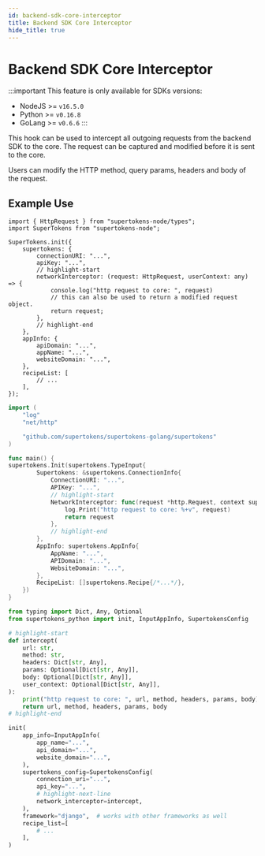```yaml
---
id: backend-sdk-core-interceptor
title: Backend SDK Core Interceptor
hide_title: true
---
```



<!-- COPY DOCS -->
<!-- ./emailpassword/advanced-customizations/backend-sdk-core-interceptor.mdx -->

# Backend SDK Core Interceptor

:::important
This feature is only available for SDKs versions:
- NodeJS >= `v16.5.0`
- Python >= `v0.16.8`
- GoLang >= `v0.6.6`
:::

This hook can be used to intercept all outgoing requests from the backend SDK to the core. The request can be captured and modified before it is sent to the core.

Users can modify the HTTP method, query params, headers and body of the request.

## Example Use

<BackendSDKTabs>
<TabItem value="nodejs">

```tsx
import { HttpRequest } from "supertokens-node/types";
import SuperTokens from "supertokens-node";

SuperTokens.init({
    supertokens: {
        connectionURI: "...",
        apiKey: "...",
        // highlight-start
        networkInterceptor: (request: HttpRequest, userContext: any) => {
            console.log("http request to core: ", request)
            // this can also be used to return a modified request object.
            return request;
        },
        // highlight-end
    },
    appInfo: {
        apiDomain: "...",
        appName: "...",
        websiteDomain: "...",
    },
    recipeList: [
        // ... 
    ],
});
```

</TabItem>
<TabItem value="go">

```go
import (
    "log"
    "net/http"

    "github.com/supertokens/supertokens-golang/supertokens"
)

func main() {
supertokens.Init(supertokens.TypeInput{
        Supertokens: &supertokens.ConnectionInfo{
            ConnectionURI: "...",
            APIKey: "...",
            // highlight-start
            NetworkInterceptor: func(request *http.Request, context supertokens.UserContext) *http.Request {
				log.Print("http request to core: %+v", request)
				return request
			},
            // highlight-end
        },
        AppInfo: supertokens.AppInfo{
            AppName: "...",
            APIDomain: "...",
            WebsiteDomain: "...",
        },
        RecipeList: []supertokens.Recipe{/*...*/},
    })
}
```

</TabItem>
<TabItem value="python">

```python
from typing import Dict, Any, Optional
from supertokens_python import init, InputAppInfo, SupertokensConfig

# highlight-start
def intercept(
    url: str,
    method: str,
    headers: Dict[str, Any],
    params: Optional[Dict[str, Any]],
    body: Optional[Dict[str, Any]],
    user_context: Optional[Dict[str, Any]],
):
    print("http request to core: ", url, method, headers, params, body)
    return url, method, headers, params, body
# highlight-end

init(
    app_info=InputAppInfo(
        app_name="...",
        api_domain="...",
        website_domain="...",
    ),
    supertokens_config=SupertokensConfig(
        connection_uri="...",
        api_key="...",
        # highlight-next-line
        network_interceptor=intercept,
    ),
    framework="django",  # works with other frameworks as well
    recipe_list=[
        # ...
    ],
)
```

</TabItem>
</BackendSDKTabs>